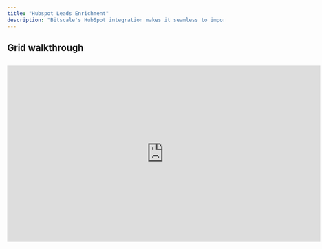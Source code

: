 ```yaml
---
title: "Hubspot Leads Enrichment"
description: "Bitscale's HubSpot integration makes it seamless to import, enrich, and export leads and contacts. With just a few steps, you can bring your data into Bitscale, enrich it using powerful tools, and update your HubSpot records with enriched details. Here’s a walkthrough to get you started."
---
```


## Grid walkthrough

##

<iframe width="728" height="410" src="https://www.youtube.com/embed/pDqH_YMyJEY?si=csE1JF7JrBGX5OYh" title="YouTube video player" frameborder="0" allow="accelerometer; autoplay; clipboard-write; encrypted-media; gyroscope; picture-in-picture; web-share" referrerpolicy="strict-origin-when-cross-origin" allowfullscreen />

***

### **What This Guide Covers**

1. **Setting Up the HubSpot Integration**: A step-by-step process for connecting HubSpot to Bitscale.

2. **Importing Leads and Contacts**: Filtering and importing data from HubSpot into Bitscale.

3. **Enriching Leads**: Adding enriched information to your HubSpot data using Bitscale tools.

4. **Exporting Enriched Data Back to HubSpot**: Updating HubSpot records with enriched details.

***

### **1. Adding the HubSpot Integration**

Connecting your HubSpot account to Bitscale is simple:

* Navigate to the **HubSpot Integration Page** in Bitscale.

* Click **Add Integration** and sign in to HubSpot via the same browser.

* Your HubSpot account will be automatically integrated into Bitscale.

> **Tip**: Ensure you’re signed into the correct HubSpot account before proceeding to avoid configuration issues.

[Learn More](https://docs.bitscale.ai/ingredients/enrich-hubspot)

***

### **2. Importing Leads and Contacts**

Once the integration is set up, you can filter and import leads or contacts into Bitscale:

#### **Steps to Import Data**

<img height="100" src="https://res.cloudinary.com/dbfzpmxn2/image/upload/v1735304911/Screenshot_2024-12-27_at_3.05.52_PM_jjhfez.png" />

1. Go to the **Create Grid** section in Bitscale.

2. Choose between:

   * **Import Companies**

   * **Import Contacts**

3. Apply specific filters to target the data you need. For example:

   * Filter companies where the "About Us" field is empty.

4. Preview the results to confirm the filter works as expected.

> **Example**: For this walkthrough, we imported four dummy companies with empty "About Us" fields. After previewing, these companies were imported into a new grid in Bitscale.

***

### **3. Enriching Your Data**

Bitscale’s tools allow you to enhance your HubSpot records by enriching them with additional information.

#### **Steps to Enrich Leads**

1. Add enrichment tools to your grid as **Action Columns**. For example:

   * **Link Scraper Tool**: Fetches a short company description from their website (under 100 words).

2. Run the enrichment action column to populate the additional fields.

> **Example**: The Link Scraper tool provided concise company descriptions for all imported companies. For instance:

* **HubSpot**: A CRM platform that connects businesses with customers efficiently.

***

### **4. Exporting Enriched Data Back to HubSpot**

Once your leads are enriched, you can export them back to HubSpot to update your records.

#### **Steps to Export Data**

<img height="10" src="https://res.cloudinary.com/dbfzpmxn2/image/upload/v1735304911/Screenshot_2024-12-27_at_3.07.08_PM_iveiay.png" />

1. Add an **Export to HubSpot** action column to your grid.

2. Configure the following settings:

   * **Account**: Select your connected HubSpot account.

   * **Record Type**: Specify whether you’re updating **Companies** or **Contacts**.

   * **Mapping**: Use the unique HubSpot identifier (e.g., HubSpot ID) to ensure accurate mapping between Bitscale and HubSpot.

3. Save the configuration and run the action column.

> **Result**: The enriched data, such as updated "About Us" fields, will sync to your HubSpot account within seconds.

[Learn More](https://docs.bitscale.ai/ingredients/export-hubspot)

***

### **Real-Time Results**

Once the export is complete:

* Check your HubSpot account to verify updates.

* Refresh the page to see enriched fields populated with the new data.

For example:

* **Before**: "About Us" fields were empty.

* **After**: Updated fields with descriptions pulled directly via Bitscale.

***

### **Why Use Bitscale’s HubSpot Integration?**

1. **Seamless Workflow**: Move data between Bitscale and HubSpot effortlessly.

2. **Advanced Enrichment**: Add meaningful, real-time insights to your leads.

3. **Customizable Filters**: Target and enrich specific segments of your data.

4. **Time-Saving Automation**: Automate updates to HubSpot without manual intervention.

***

### **Get Started Today**

The HubSpot integration on Bitscale empowers you to create enriched, actionable lead profiles with minimal effort. Try it out and let us know your feedback via our community channel.

[Find out how in the Playbook](bitscale.ai)